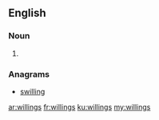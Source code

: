 ==English==

===Noun===
{{head|en|plural}}

# {{plural of|willing|lang=en|nocat=1}}

===Anagrams===
* [[swilling#English|swilling]]

[[ar:willings]]
[[fr:willings]]
[[ku:willings]]
[[my:willings]]